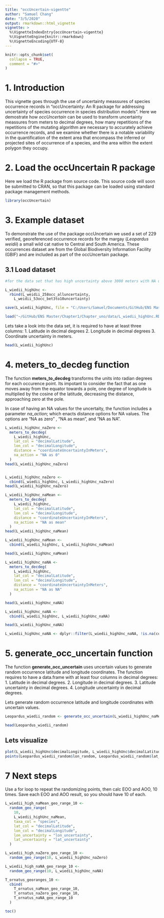 ```yaml
---
title: "occUncertain-vigentte"
author: "Samuel Chang"
date: "3/5/2020"
output: rmarkdown::html_vignette
vignette: >
  %\VignetteIndexEntry{occUncertain-vigentte}
  %\VignetteEngine{knitr::rmarkdown}
  %\VignetteEncoding{UTF-8}
---
```


```r
knitr::opts_chunk$set(
  collapse = TRUE,
  comment = "#>"
)
```


# 1. Introduction

This vignette goes through the use of uncertainty meassures of species occurrence records in "occUncertainty: An R package for addressing uncertainty of species occurrence in species distribution models". Here we demostrate how *occUncertain* can be used to transform uncertainty meassures from meters to decimal degrees, how many repetitions of the repetitions of the mutating algorithm are necessary to accurately achieve occurrence records, and we examine whether there is a notable variability in the quantification of the extent area that encompass the inferred or projected sites of occurrence of a species, and the area within the extent polygon they occupy. 


# 2. Load the occUncertain R package
Here we load the R package from source code. This source code will soon be submitted to CRAN, so that this package can be loaded using standard package management methods.

```r
library(occUncertain)
```


# 3. Example dataset

To demonstrate the use of the package occUncertain we used a set of 229 verified, georeferenced occurrence records for the margay (*Leopardus weidii*) a small wild cat native to Central and South America. These occurrences dataset are from the Global Biodiversity Information Facility  (GBIF) and are included as part of the occUncertain package.

## 3.1 Load dataset 
```r
#for the data set that has high uncertainty above 3000 meters with NA uncertainty

L_wiedii_highUnc <-
  rbind(L_weidii_258occ_alluncertainty,
    L_weidii_53occ_bet3to10uncertainty)

save(L_wiedii_highUnc, file = "C:/Users/Samuel/Documents/GitHub/ENS Master/Chapter1/Chapter_uno/data/L_wiedii_highUnc.RData")
```

```r
load("~/GitHub/ENS Master/Chapter1/Chapter_uno/data/L_wiedii_highUnc.RData")

```

Lets take a look into the data set, it is required to have at least three columns: 
1. Latitude in decimal degrees
2. Longitude in decimal degrees
3. Coordinate uncertainty in meters.

```r
head(L_wiedii_highUnc)
```
# 4. meters_to_decdeg function

The function **meters_to_decdeg** transforms the units into radian degrees for each occurence point. Its impotant to consider the fact that as one moves away from the equator towards a pole, one degree of longitude is multiplied by the cosine of the latitude, decreasing the distance, approaching zero at the pole.  

In case of having an NA values for the uncertaity, the function includes a parameter *na_action*; which enacts distance options for NA values. The options are "NA as zero" , "NA as mean", and "NA as NA".


```r
L_wiedii_highUnc_naZero <-
  meters_to_decdeg(
    L_wiedii_highUnc,
    lat_col = "decimalLatitude",
    lon_col = "decimalLongitude",
    distance = "coordinateUncertaintyInMeters",
    na_action = "NA as 0"
  )
head(L_wiedii_highUnc_naZero)


L_wiedii_highUnc_naZero <-
  cbind(L_wiedii_highUnc, L_wiedii_highUnc_naZero)
head(L_wiedii_highUnc_naZero)

```

```r
L_wiedii_highUnc_naMean <-
  meters_to_decdeg(
    L_wiedii_highUnc,
    lat_col = "decimalLatitude",
    lon_col = "decimalLongitude",
    distance = "coordinateUncertaintyInMeters",
    na_action = "NA as mean"
  )
head(L_wiedii_highUnc_naMean)

L_wiedii_highUnc_naMean <-
  cbind(L_wiedii_highUnc, L_wiedii_highUnc_naMean)

head(L_wiedii_highUnc_naMean)

```

```r
L_wiedii_highUnc_naNA <-
  meters_to_decdeg(
    L_wiedii_highUnc,
    lat_col = "decimalLatitude",
    lon_col = "decimalLongitude",
    distance = "coordinateUncertaintyInMeters",
    na_action = "NA as NA"
  )

head(L_wiedii_highUnc_naNA)

L_wiedii_highUnc_naNA <-
  cbind(L_wiedii_highUnc, L_wiedii_highUnc_naNA)

head(L_wiedii_highUnc_naNA)

L_wiedii_highUnc_naNA <- dplyr::filter(L_wiedii_highUnc_naNA, !is.na(coordinateUncertaintyInMeters))

```

# 5. generate_occ_uncertain function

The function **generate_occ_uncertain** uses uncertain values to generate random occurrence latitude and longitude coordinates. The function requires to have a data.frame with at least four columns in decimal degrees:
1. Latitude in decimal degrees.
2. Longitude in decimal degrees.
3. Latitude uncertainty in decimal degrees.
4. Longitude uncertainty in decimal degrees.

Lets generate random occurrence latitude and longitude coordinates with uncertain values. 
```r

Leopardus_wiedii_random <- generate_occ_uncertain(L_wiedii_highUnc_naMean, lat_col = "decimalLatitude", lon_col = "decimalLongitude", lat_uncertainty = "lat_uncertainty", lon_uncertainty = "lon_uncertainty", taxa_col = "species")

head(Leopardus_wiedii_random)
```


## Lets visualize 
```r
plot(L_wiedii_highUnc$decimalLongitude, L_wiedii_highUnc$decimalLatitude)
points(Leopardus_wiedii_random$lon_random, Leopardus_wiedii_random$lat_random, col = "red", pch = 21)
```

# 7 Next steps

Use a for loop to repeat the randomizing points, then calc EOO and AOO, 10 times.
Save each EOO and AOO result, so you should have 10 of each. 

```r
L_wiedii_high_naMean_geo_range_10 <-
  random_geo_range(
    10,
    L_wiedii_highUnc_naMean,
    taxa_col = "species",
    lat_col = "decimalLatitude",
    lon_col = "decimalLongitude",
    lon_uncertainty = "lon_uncertainty",
    lat_uncertainty = "lat_uncertainty"
  )

L_wiedii_high_naZero_geo_range_10 <-
  random_geo_range(10, L_wiedii_highUnc_naZero)

L_wiedii_high_naNA_geo_range_10 <-
  random_geo_range(10, L_wiedii_highUnc_naNA)

T_ornatus_georanges_10 <-
  cbind(
    T_ornatus_naMean_geo_range_10,
    T_ornatus_naZero_geo_range_10,
    T_ornatus_naNA_geo_range_10
  )

toc()
```

